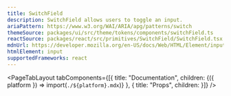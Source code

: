 ```yaml
---
title: SwitchField
description: SwitchField allows users to toggle an input.
ariaPattern: https://www.w3.org/WAI/ARIA/apg/patterns/switch
themeSource: packages/ui/src/theme/tokens/components/switchField.ts
reactSource: packages/react/src/primitives/SwitchField/SwitchField.tsx
mdnUrl: https://developer.mozilla.org/en-US/docs/Web/HTML/Element/input/checkbox
htmlElement: input
supportedFrameworks: react
---
```



<PageTabLayout 
  tabComponents={[{
    title: "Documentation", 
    children: <Fragment>{({ platform }) => import(`./${platform}.mdx`)}</Fragment>
  },
  {
    title: "Props", 
    children: <PropsTab propsData={propsData} />
  }]}
/>
        